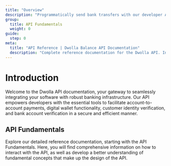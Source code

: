 ```yaml
---
title: "Overview"
description: "Programmatically send bank transfers with our developer API."
group:
  title: API Fundamentals
  weight: 0
guide:
  step: 0
meta:
  title: "API Reference | Dwolla Balance API Documentation"
  description: "Complete reference documentation for the Dwolla API. Includes resource descriptions, endpoints and methods, parameters, and request and response examples."
---
```



# Introduction

Welcome to the Dwolla API documentation, your gateway to seamlessly integrating your software with robust banking infrastructure. Our API empowers developers with the essential tools to facilitate account-to-account payments, digital wallet functionality, customer identity verification, and bank account verification in a secure and efficient manner.

## API Fundamentals

Explore our detailed reference documentation, starting with the API Fundamentals. Here, you will find comprehensive information on how to interact with the API, as well as develop a better understanding of fundamental concepts that make up the design of the API.

<CardGrid maxColumns="3">
  <Card
    links={[
      {
        text: "Learn more",
        href: "https://developers.dwolla.com/docs/balance/api-reference/api-fundamentals/making-requests-and-authentication",
        external: false,
      },
    ]}
    topic="Making Requests and Authentication"
    description="Learn how to interact with the Dwolla API, including making requests, setting headers, and handling authentication."
  />
  <Card
    links={[
      {
        text: "Learn more",
        href: "https://developers.dwolla.com/docs/balance/api-reference/api-fundamentals/rate-limits",
        external: false,
      },
    ]}
    topic="Rate Limits"
    description="Understand the rate limits in the Dwolla API, including concurrency-based and volume-based limits, and learn how to handle HTTP 429 Too Many Requests status codes."
  />
  <Card
    links={[
      {
        text: "Learn more",
        href: "https://developers.dwolla.com/docs/balance/api-reference/api-fundamentals/api-allowlist",
        external: false,
      },
    ]}
    topic="IP Allowlist"
    description="Learn how to set up IP allowlisting to control access to the Dwolla API and prevent unauthorized actions on behalf of your application."
  />
  <Card
    links={[
      {
        text: "Learn more",
        href: "https://developers.dwolla.com/docs/balance/api-reference/api-fundamentals/idempotency-key",
        external: false,
      },
    ]}
    topic="Idempotency Key"
    description="Learn how to use the Idempotency-Key header to prevent duplicate operations and manage resource creation in the Dwolla API."
  />
  <Card
    links={[
      {
        text: "Learn more",
        href: "https://developers.dwolla.com/docs/balance/api-reference/api-fundamentals/json-hal-hypermedia",
        external: false,
      },
    ]}
    topic="JSON-HAL and Dwolla HAL-Forms"
    description="Learn about JSON-HAL, a hypermedia format for APIs, and how Dwolla HAL-Forms extend the HAL spec to represent and dynamically generate forms within the API."
  />
  <Card
    links={[
      {
        text: "Learn more",
        href: "https://developers.dwolla.com/docs/balance/api-reference/api-fundamentals/errors",
        external: false,
      },
    ]}
    topic="Handling Errors"
    description="Learn how to handle error responses in the Dwolla API, including standard HTTP status codes, top-level error codes, and embedded errors. "
  />
  <Card
    links={[
      {
        text: "Learn more",
        href: "https://developers.dwolla.com/docs/balance/api-reference/api-fundamentals/debugging",
        external: false,
      },
    ]}
    topic="Effective Debugging with X-Request-ID"
    description="Prioritize clear and concise debugging practices in the Dwolla API to ensure smooth integration and efficient troubleshooting."
  />
</CardGrid>
